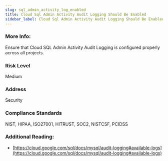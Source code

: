 ```yaml
---
slug: sql_admin_activity_log_enabled
title: Cloud Sql Admin Activity Audit Logging Should Be Enabled
sidebar_label: Cloud Sql Admin Activity Audit Logging Should Be Enabled
---
```


### More Info:

Ensure that Cloud SQL Admin Activity Audit Logging is configured properly across all projects.

### Risk Level

Medium

### Address

Security

### Compliance Standards

NIST, HIPAA, ISO27001, HITRUST, SOC2, NISTCSF, PCIDSS

### Additional Reading:

- [https://cloud.google.com/sql/docs/mysql/audit-logging#available-logs](https://cloud.google.com/sql/docs/mysql/audit-logging#available-logs) 

